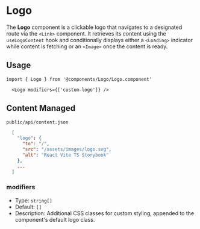 
<Meta title='Components/Logo' />

# Logo

The **Logo** component is a clickable logo that navigates to a designated route via the `<Link>` component. It retrieves its content using the `useLogoContent` hook and conditionally displays either a `<Loading>` indicator while content is fetching or an `<Image>` once the content is ready.

## Usage

```tsx
import { Logo } from '@components/Logo/Logo.component'
```

```tsx
  <Logo modifiers={['custom-logo']} />
```

## Content Managed

`public/api/content.json`

```json
  [
    "logo": {
      "to": "/",
      "src": "/assets/images/logo.svg",
      "alt": "React Vite TS Storybook"
    },
    ...
  ]
```

### modifiers

- Type: `string[]`
- Default: `[]`
- Description: Additional CSS classes for custom styling, appended to the component's default logo class.
